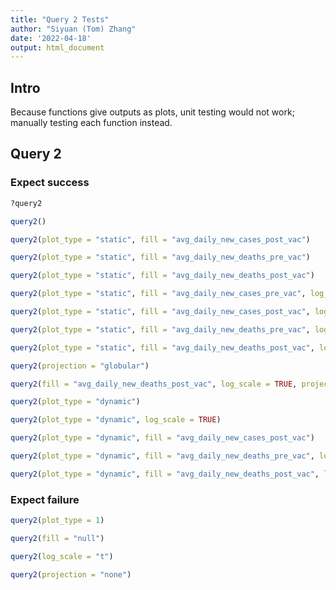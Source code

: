 ```yaml
---
title: "Query 2 Tests"
author: "Siyuan (Tom) Zhang"
date: '2022-04-18'
output: html_document
---
```


## Intro

Because functions give outputs as plots, unit testing would not work; manually testing each function instead.

## Query 2

### Expect success

```r
?query2
```

```r
query2()
```

```r
query2(plot_type = "static", fill = "avg_daily_new_cases_post_vac")
```

```r
query2(plot_type = "static", fill = "avg_daily_new_deaths_pre_vac")
```

```r
query2(plot_type = "static", fill = "avg_daily_new_deaths_post_vac")
```

```r
query2(plot_type = "static", fill = "avg_daily_new_cases_pre_vac", log_scale = TRUE)
```

```r
query2(plot_type = "static", fill = "avg_daily_new_cases_post_vac", log_scale = TRUE)
```

```r
query2(plot_type = "static", fill = "avg_daily_new_deaths_pre_vac", log_scale = TRUE)
```

```r
query2(plot_type = "static", fill = "avg_daily_new_deaths_post_vac", log_scale = TRUE)
```

```r
query2(projection = "globular")
```

```r
query2(fill = "avg_daily_new_deaths_post_vac", log_scale = TRUE, projection = "gilbert")
```

```r
query2(plot_type = "dynamic")
```

```r
query2(plot_type = "dynamic", log_scale = TRUE)
```

```r
query2(plot_type = "dynamic", fill = "avg_daily_new_cases_post_vac")
```

```r
query2(plot_type = "dynamic", fill = "avg_daily_new_deaths_pre_vac", log_scale = TRUE)
```

```r
query2(plot_type = "dynamic", fill = "avg_daily_new_deaths_post_vac", log_scale = TRUE, projection = "globular")
```

### Expect failure

```r
query2(plot_type = 1)
```

```r
query2(fill = "null")
```

```r
query2(log_scale = "t")
```

```r
query2(projection = "none")
```
